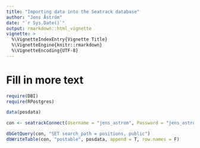 ```yaml
---
title: "Importing data into the Seatrack database"
author: "Jens Åström"
date: "`r Sys.Date()`"
output: rmarkdown::html_vignette
vignette: >
  %\VignetteIndexEntry{Vignette Title}
  %\VignetteEngine{knitr::rmarkdown}
  %\VignetteEncoding{UTF-8}
---
```


Fill in more text
=============

```r
require(DBI)
require(RPostgres)
```


```r
data(posdata)

con <- seatrackConnect(Username = "jens_astrom", Password = "jens_astrom")

dbGetQuery(con, "SET search_path = positions, public")
dbWriteTable(con, "postable", posdata, append = T, row.names = F)

```

